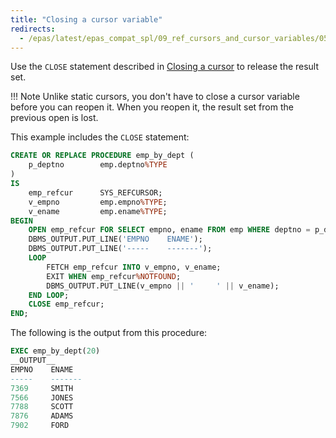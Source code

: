 ```yaml
---
title: "Closing a cursor variable"
redirects:
  - /epas/latest/epas_compat_spl/09_ref_cursors_and_cursor_variables/05_closing_a_cursor_variable/ #generated for docs/epas/reorg-role-use-case-mode
---
```


<div id="closing_a_cursor_variable" class="registered_link"></div>

Use the `CLOSE` statement described in [Closing a cursor](../08_static_cursors/04_closing_a_cursor/#closing_a_cursor) to release the result set.

!!! Note
    Unlike static cursors, you don't have to close a cursor variable before you can reopen it. When you reopen it, the result set from the previous open is lost.

This example includes the `CLOSE` statement:

```sql
CREATE OR REPLACE PROCEDURE emp_by_dept (
    p_deptno        emp.deptno%TYPE
)
IS
    emp_refcur      SYS_REFCURSOR;
    v_empno         emp.empno%TYPE;
    v_ename         emp.ename%TYPE;
BEGIN
    OPEN emp_refcur FOR SELECT empno, ename FROM emp WHERE deptno = p_deptno;
    DBMS_OUTPUT.PUT_LINE('EMPNO    ENAME');
    DBMS_OUTPUT.PUT_LINE('-----    -------');
    LOOP
        FETCH emp_refcur INTO v_empno, v_ename;
        EXIT WHEN emp_refcur%NOTFOUND;
        DBMS_OUTPUT.PUT_LINE(v_empno || '     ' || v_ename);
    END LOOP;
    CLOSE emp_refcur;
END;
```

The following is the output from this procedure:

```sql
EXEC emp_by_dept(20)
__OUTPUT__
EMPNO    ENAME
-----    -------
7369     SMITH
7566     JONES
7788     SCOTT
7876     ADAMS
7902     FORD
```
